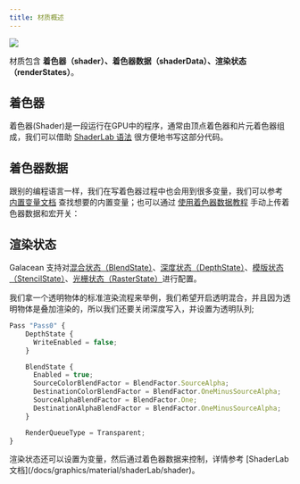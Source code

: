 ```yaml
---
title: 材质概述
---
```


<Image src="https://mdn.alipayobjects.com/huamei_9ahbho/afts/img/A*Iq8iRKWPAqgAAAAAAAAAAAAADgDwAQ/original" />

材质包含 **着色器（shader）、着色器数据（shaderData）、渲染状态（renderStates）**。

## 着色器

着色器(Shader)是一段运行在GPU中的程序，通常由顶点着色器和片元着色器组成，我们可以借助 [ShaderLab 语法](/docs/graphics/material/shaderLab/overview/) 很方便地书写这部分代码。

## 着色器数据

跟别的编程语言一样，我们在写着色器过程中也会用到很多变量，我们可以参考 [内置变量文档](/docs/graphics/material/variables/) 查找想要的内置变量；也可以通过 [使用着色器数据教程](/docs/graphics/material/examples/shaderData) 手动上传着色器数据和宏开关：

## 渲染状态

Galacean 支持对[混合状态（BlendState）](/apis/core/#RenderState-BlendState)、[深度状态（DepthState）](/apis/core/#RenderState-DepthState)、[模版状态（StencilState）](/apis/core/#RenderState-StencilState)、[光栅状态（RasterState）](/apis/core/#RenderState-RasterState)进行配置。

我们拿一个透明物体的标准渲染流程来举例，我们希望开启透明混合，并且因为透明物体是叠加渲染的，所以我们还要关闭深度写入，并设置为透明队列;

```ts showLineNumbers {3,7-12,14}
Pass "Pass0" {
    DepthState {
      WriteEnabled = false;
    }

    BlendState {
      Enabled = true;
      SourceColorBlendFactor = BlendFactor.SourceAlpha;
      DestinationColorBlendFactor = BlendFactor.OneMinusSourceAlpha;
      SourceAlphaBlendFactor = BlendFactor.One;
      DestinationAlphaBlendFactor = BlendFactor.OneMinusSourceAlpha;
    }

    RenderQueueType = Transparent;
}
```

<Callout type="info">
  渲染状态还可以设置为变量，然后通过着色器数据来控制，详情参考 [ShaderLab
  文档](/docs/graphics/material/shaderLab/shader)。
</Callout>
